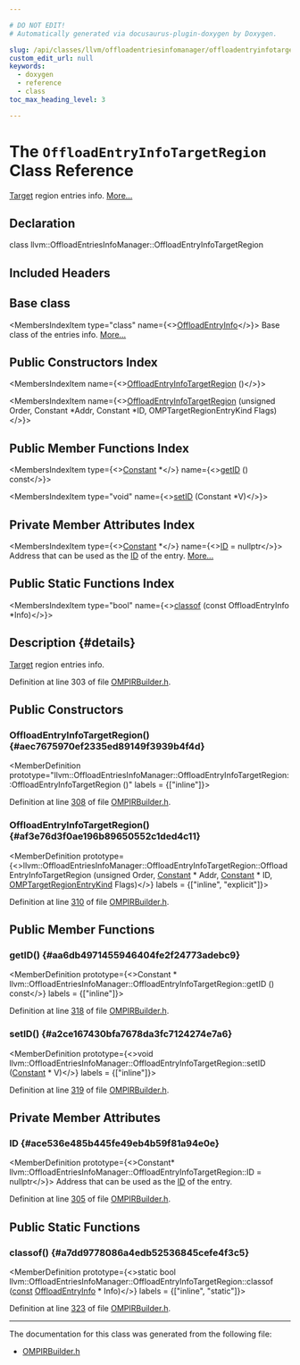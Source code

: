 ```yaml
---

# DO NOT EDIT!
# Automatically generated via docusaurus-plugin-doxygen by Doxygen.

slug: /api/classes/llvm/offloadentriesinfomanager/offloadentryinfotargetregion
custom_edit_url: null
keywords:
  - doxygen
  - reference
  - class
toc_max_heading_level: 3

---
```





# The `OffloadEntryInfoTargetRegion` Class Reference

<DoxygenPage pluginConfig={pluginConfig}>

<a href="/docs/api/classes/llvm/target">Target</a> region entries info. <a href="#details">More...</a>

## Declaration

<CodeBlock>class llvm::OffloadEntriesInfoManager::OffloadEntryInfoTargetRegion</CodeBlock>

## Included Headers

<IncludesList>
<IncludesListItem
  filePath="llvm/Frontend/OpenMP/OMPIRBuilder.h"
  permalink="/docs/api/files/include/include/llvm/include/llvm/frontend/include/llvm/frontend/openmp/ompirbuilder-h"
  isLocal="true" />
</IncludesList>

## Base class

<MembersIndex>

<MembersIndexItem
  type="class"
  name={<><a href="/docs/api/classes/llvm/offloadentriesinfomanager/offloadentryinfo">OffloadEntryInfo</a></>}>
Base class of the entries info. <a href="/docs/api/classes/llvm/offloadentriesinfomanager/offloadentryinfo/#details">More...</a>
</MembersIndexItem>

</MembersIndex>

## Public Constructors Index

<MembersIndex>

<MembersIndexItem
  name={<><a href="#aec7675970ef2335ed89149f3939b4f4d">OffloadEntryInfoTargetRegion</a> ()</>}>
</MembersIndexItem>

<MembersIndexItem
  name={<><a href="#af3e76d3f0ae196b89650552c1ded4c11">OffloadEntryInfoTargetRegion</a> (unsigned Order, Constant &#42;Addr, Constant &#42;ID, OMPTargetRegionEntryKind Flags)</>}>
</MembersIndexItem>

</MembersIndex>

## Public Member Functions Index

<MembersIndex>

<MembersIndexItem
  type={<><a href="/docs/api/classes/llvm/constant">Constant</a> &#42;</>}
  name={<><a href="#aa6db4971455946404fe2f24773adebc9">getID</a> () const</>}>
</MembersIndexItem>

<MembersIndexItem
  type="void"
  name={<><a href="#a2ce167430bfa7678da3fc7124274e7a6">setID</a> (Constant &#42;V)</>}>
</MembersIndexItem>

</MembersIndex>

## Private Member Attributes Index

<MembersIndex>

<MembersIndexItem
  type={<><a href="/docs/api/classes/llvm/constant">Constant</a> &#42;</>}
  name={<><a href="#ace536e485b445fe49eb4b59f81a94e0e">ID</a> = nullptr</>}>
Address that can be used as the <a href="/docs/api/namespaces/llvm/callingconv/#abdf8cf606905c10634e831390981b0ed">ID</a> of the entry. <a href="#ace536e485b445fe49eb4b59f81a94e0e">More...</a>
</MembersIndexItem>

</MembersIndex>

## Public Static Functions Index

<MembersIndex>

<MembersIndexItem
  type="bool"
  name={<><a href="#a7dd9778086a4edb52536845cefe4f3c5">classof</a> (const OffloadEntryInfo &#42;Info)</>}>
</MembersIndexItem>

</MembersIndex>

## Description {#details}

<a href="/docs/api/classes/llvm/target">Target</a> region entries info.

Definition at line 303 of file <a href="/docs/api/files/include/include/llvm/include/llvm/frontend/include/llvm/frontend/openmp/ompirbuilder-h">OMPIRBuilder.h</a>.

<SectionDefinition>

## Public Constructors

### OffloadEntryInfoTargetRegion() {#aec7675970ef2335ed89149f3939b4f4d}

<MemberDefinition
  prototype="llvm::OffloadEntriesInfoManager::OffloadEntryInfoTargetRegion::OffloadEntryInfoTargetRegion ()"
  labels = {["inline"]}>

Definition at line <a href="/docs/api/files/include/include/llvm/include/llvm/frontend/include/llvm/frontend/openmp/ompirbuilder-h/#l00308">308</a> of file <a href="/docs/api/files/include/include/llvm/include/llvm/frontend/include/llvm/frontend/openmp/ompirbuilder-h">OMPIRBuilder.h</a>.
</MemberDefinition>

### OffloadEntryInfoTargetRegion() {#af3e76d3f0ae196b89650552c1ded4c11}

<MemberDefinition
  prototype={<>llvm::OffloadEntriesInfoManager::OffloadEntryInfoTargetRegion::OffloadEntryInfoTargetRegion (unsigned Order, <a href="/docs/api/classes/llvm/constant">Constant</a> &#42; Addr, <a href="/docs/api/classes/llvm/constant">Constant</a> &#42; ID, <a href="/docs/api/classes/llvm/offloadentriesinfomanager/#a4e85049eada7d6cc3bedde1433ce4a7b">OMPTargetRegionEntryKind</a> Flags)</>}
  labels = {["inline", "explicit"]}>

Definition at line <a href="/docs/api/files/include/include/llvm/include/llvm/frontend/include/llvm/frontend/openmp/ompirbuilder-h/#l00310">310</a> of file <a href="/docs/api/files/include/include/llvm/include/llvm/frontend/include/llvm/frontend/openmp/ompirbuilder-h">OMPIRBuilder.h</a>.
</MemberDefinition>

</SectionDefinition>

<SectionDefinition>

## Public Member Functions

### getID() {#aa6db4971455946404fe2f24773adebc9}

<MemberDefinition
  prototype={<>Constant &#42; llvm::OffloadEntriesInfoManager::OffloadEntryInfoTargetRegion::getID () const</>}
  labels = {["inline"]}>

Definition at line <a href="/docs/api/files/include/include/llvm/include/llvm/frontend/include/llvm/frontend/openmp/ompirbuilder-h/#l00318">318</a> of file <a href="/docs/api/files/include/include/llvm/include/llvm/frontend/include/llvm/frontend/openmp/ompirbuilder-h">OMPIRBuilder.h</a>.
</MemberDefinition>

### setID() {#a2ce167430bfa7678da3fc7124274e7a6}

<MemberDefinition
  prototype={<>void llvm::OffloadEntriesInfoManager::OffloadEntryInfoTargetRegion::setID (<a href="/docs/api/classes/llvm/constant">Constant</a> &#42; V)</>}
  labels = {["inline"]}>

Definition at line <a href="/docs/api/files/include/include/llvm/include/llvm/frontend/include/llvm/frontend/openmp/ompirbuilder-h/#l00319">319</a> of file <a href="/docs/api/files/include/include/llvm/include/llvm/frontend/include/llvm/frontend/openmp/ompirbuilder-h">OMPIRBuilder.h</a>.
</MemberDefinition>

</SectionDefinition>

<SectionDefinition>

## Private Member Attributes

### ID {#ace536e485b445fe49eb4b59f81a94e0e}

<MemberDefinition
  prototype={<>Constant&#42; llvm::OffloadEntriesInfoManager::OffloadEntryInfoTargetRegion::ID = nullptr</>}>
Address that can be used as the <a href="/docs/api/namespaces/llvm/callingconv/#abdf8cf606905c10634e831390981b0ed">ID</a> of the entry.

Definition at line <a href="/docs/api/files/include/include/llvm/include/llvm/frontend/include/llvm/frontend/openmp/ompirbuilder-h/#l00305">305</a> of file <a href="/docs/api/files/include/include/llvm/include/llvm/frontend/include/llvm/frontend/openmp/ompirbuilder-h">OMPIRBuilder.h</a>.
</MemberDefinition>

</SectionDefinition>

<SectionDefinition>

## Public Static Functions

### classof() {#a7dd9778086a4edb52536845cefe4f3c5}

<MemberDefinition
  prototype={<>static bool llvm::OffloadEntriesInfoManager::OffloadEntryInfoTargetRegion::classof (<a href="/docs/api/files/lib/lib/target/lib/target/aarch64/aarch64promoteconstant-cpp/#a90f8350fecae261c25be85d38b451bff">const</a> <a href="/docs/api/classes/llvm/offloadentriesinfomanager/offloadentryinfo">OffloadEntryInfo</a> &#42; Info)</>}
  labels = {["inline", "static"]}>

Definition at line <a href="/docs/api/files/include/include/llvm/include/llvm/frontend/include/llvm/frontend/openmp/ompirbuilder-h/#l00323">323</a> of file <a href="/docs/api/files/include/include/llvm/include/llvm/frontend/include/llvm/frontend/openmp/ompirbuilder-h">OMPIRBuilder.h</a>.
</MemberDefinition>

</SectionDefinition>

<hr/>

The documentation for this class was generated from the following file:

<ul>
<li><a href="/docs/api/files/include/include/llvm/include/llvm/frontend/include/llvm/frontend/openmp/ompirbuilder-h">OMPIRBuilder.h</a></li>
</ul>

</DoxygenPage>
